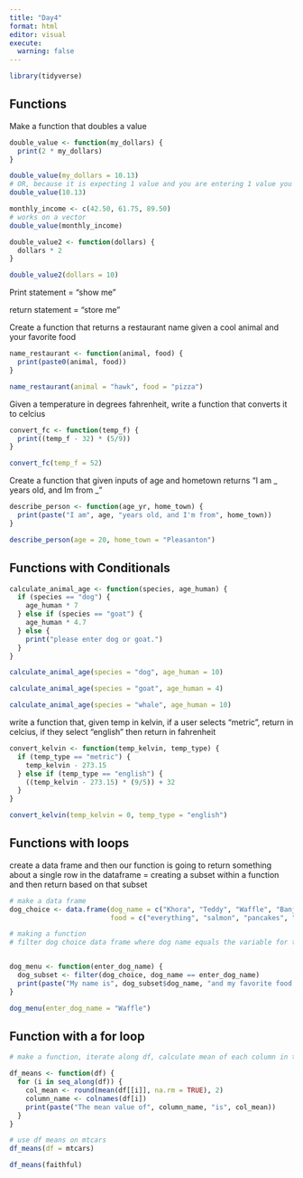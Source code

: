 ```yaml
---
title: "Day4"
format: html
editor: visual
execute: 
  warning: false
---
```


```r
library(tidyverse)
```

## Functions

Make a function that doubles a value

```r
double_value <- function(my_dollars) {
  print(2 * my_dollars)
}

double_value(my_dollars = 10.13)
# OR, because it is expecting 1 value and you are entering 1 value you do not need to specify
double_value(10.13)
```

```r
monthly_income <- c(42.50, 61.75, 89.50)
# works on a vector
double_value(monthly_income)
```

```r

double_value2 <- function(dollars) {
  dollars * 2
}

double_value2(dollars = 10)
```

Print statement = "show me"

return statement = "store me"

Create a function that returns a restaurant name given a cool animal and your favorite food

```r
name_restaurant <- function(animal, food) {
  print(paste0(animal, food))
}

name_restaurant(animal = "hawk", food = "pizza")
```

Given a temperature in degrees fahrenheit, write a function that converts it to celcius

```r
convert_fc <- function(temp_f) {
  print((temp_f - 32) * (5/9))
}

```

```r

convert_fc(temp_f = 52)
```

Create a function that given inputs of age and hometown returns "I am \_ years old, and Im from \_"

```r
describe_person <- function(age_yr, home_town) {
  print(paste("I am", age, "years old, and I'm from", home_town))
}

describe_person(age = 20, home_town = "Pleasanton")
```

## Functions with Conditionals

```r
calculate_animal_age <- function(species, age_human) {
  if (species == "dog") {
    age_human * 7
  } else if (species == "goat") {
    age_human * 4.7
  } else {
    print("please enter dog or goat.")
  }
}
```

```r
calculate_animal_age(species = "dog", age_human = 10)

calculate_animal_age(species = "goat", age_human = 4)

calculate_animal_age(species = "whale", age_human = 10)
```

write a function that, given temp in kelvin, if a user selects "metric", return in celcius, if they select "english" then return in fahrenheit

```r
convert_kelvin <- function(temp_kelvin, temp_type) {
  if (temp_type == "metric") {
    temp_kelvin - 273.15
  } else if (temp_type == "english") {
    ((temp_kelvin - 273.15) * (9/5)) + 32
  }
}

convert_kelvin(temp_kelvin = 0, temp_type = "english")
```

## Functions with loops 

create a data frame and then our function is going to return something about a single row in the dataframe = creating a subset within a function and then return based on that subset

```r
# make a data frame
dog_choice <- data.frame(dog_name = c("Khora", "Teddy", "Waffle", "Banjo", "Tally"), 
                         food = c("everything", "salmon", "pancakes", "chicken", "enchiladas"))
```

```r
# making a function
# filter dog choice data frame where dog name equals the variable for that row, aka only keep waffle


dog_menu <- function(enter_dog_name) {
  dog_subset <- filter(dog_choice, dog_name == enter_dog_name)
  print(paste("My name is", dog_subset$dog_name, "and my favorite food is", dog_subset$food))
}

dog_menu(enter_dog_name = "Waffle")
```

## Function with a for loop

```r
# make a function, iterate along df, calculate mean of each column in the data frame, and accessing column name of each when iterating

df_means <- function(df) {
  for (i in seq_along(df)) {
    col_mean <- round(mean(df[[i]], na.rm = TRUE), 2)
    column_name <- colnames(df[i])
    print(paste("The mean value of", column_name, "is", col_mean))
  }
}
```

```r
# use df means on mtcars
df_means(df = mtcars)
```

```r
df_means(faithful)
```

## 

